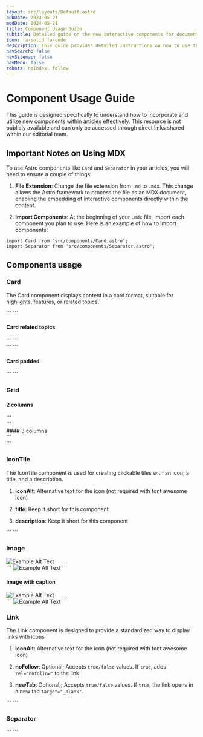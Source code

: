 ```yaml
---
layout: src/layouts/Default.astro
pubDate: 2024-05-21
modDate: 2024-05-21
title: Component Usage Guide
subtitle: Detailed guide on the new interactive components for documentation articles
icon: fa-solid fa-code
description: This guide provides detailed instructions on how to use the newly introduced components in your documentation articles.
navSearch: false
navSitemap: false
navMenu: false
robots: noindex, follow
---
```


# Component Usage Guide

This guide is designed specifically to understand how to incorporate and utilize new components within articles effectively. This resource is not publicly available and can only be accessed through direct links shared within our editorial team.

## Important Notes on Using MDX

To use Astro components like `Card` and `Separator` in your articles, you will need to ensure a couple of things:

1. **File Extension**: Change the file extension from `.md` to `.mdx`. This change allows the Astro framework to process the file as an MDX document, enabling the embedding of interactive components directly within the content.

2. **Import Components**: At the beginning of your `.mdx` file, import each component you plan to use. Here is an example of how to import components:

```
import Card from 'src/components/Card.astro';
import Separator from 'src/components/Separator.astro';
```

## Components usage
### Card

The Card component displays content in a card format, suitable for highlights, features, or related topics.

<div class="docs-home simple-grid">

<Card
  title="Example Title"
  description="Example description of the feature."
  imgSrc="/docs/img/octopus-deploy-logo.png"
  imgAlt="Example Alt Text"
  link="/docs/deployments/kubernetes"
/>

<div>
	```
	<Card
		title="Example Title"
		description="Example description of the feature."
		imgSrc="/docs/img/octopus-deploy-logo.png"
		imgAlt="Example Alt Text"
		link="/docs/deployments/kubernetes"
	/>
	```
</div>

</div>

#### Card related topics

<div class="docs-home simple-grid">
	<Card
		imgAlt="Example Alt Text"
		imgSrc="/docs/img/octopus-deploy-logo.png"
		link="https://www.youtube.com/watch?v=example"
		title="Watch Our Tutorial"
		variant="related-topics"
	/>
	<div>
		```
		<Card
			imgAlt="Example Alt Text"
			imgSrc="/docs/img/octopus-deploy-logo.png"
			link="https://www.youtube.com/watch?v=example"
			title="Watch Our Tutorial"
			variant="related-topics"
		/>
		```
	</div>
	<Card
		imgAlt="Example Alt Text"
		imgSrc="/docs/img/octopus-deploy-logo.png"
		link="/docs/deployments/kubernetes"
		title="Watch Our Tutorial"
		variant="related-topics"
	/>
	<div>
		```
		<Card
			imgAlt="Example Alt Text"
			imgSrc="/docs/img/octopus-deploy-logo.png"
			link="/docs/deployments/kubernetes"
			title="Watch Our Tutorial"
			variant="related-topics"
		/>
		```
	</div>
</div>

#### Card padded

<div class="docs-home simple-grid">
	<Card
		description="Example description with added padding for emphasis."
		imgAlt="Example Alt Text"
		imgSrc="/docs/img/octopus-deploy-logo.png"
		link="/docs/deployments/kubernetes"
		title="Padded Example Title"
		variant="padded"
	/>
	<div>
		```
		<Card
			description="Example description with added padding for emphasis."
			imgAlt="Example Alt Text"
			imgSrc="/docs/img/octopus-deploy-logo.png"
			link="/docs/deployments/kubernetes"
			title="Padded Example Title"
			variant="padded"
		/>
		```
	</div>
</div>

### Grid
#### 2 columns

<div>
	<div class="docs-home simple-grid">
		<Card
			imgAlt="Example Alt Text"
			imgSrc="/docs/img/octopus-deploy-logo.png"
			link="https://www.youtube.com/watch?v=example"
			title="Watch Our Tutorial"
			variant="related-topics"
		/>
		<Card
			imgAlt="Example Alt Text"
			imgSrc="/docs/img/octopus-deploy-logo.png"
			link="https://www.youtube.com/watch?v=example"
			title="Watch Our Tutorial"
			variant="related-topics"
		/>
	</div>
	<div>
		```
		<div class="docs-home simple-grid">
			<Card
				imgAlt="Example Alt Text"
				imgSrc="/docs/img/octopus-deploy-logo.png"
				link="https://www.youtube.com/watch?v=example"
				title="Watch Our Tutorial"
				variant="related-topics"
			/>
			<Card
				imgAlt="Example Alt Text"
				imgSrc="/docs/img/octopus-deploy-logo.png"
				link="https://www.youtube.com/watch?v=example"
				title="Watch Our Tutorial"
				variant="related-topics"
			/>
		</div>
		```
	</div>
</div>
#### 3 columns

<div>
	<div class="docs-home simple-grid-3">
		<IconTile
			description="Learn more about deploying"
			iconSrc="/docs/img/octopus.svg"
			iconAlt="Example Alt Text"
			link="/docs/deployments/kubernetes"
			title="Deployments"
		/>
		<IconTile
			description="Learn more about deploying"
			iconSrc="/docs/img/octopus.svg"
			iconAlt="Example Alt Text"
			link="/docs/deployments/kubernetes"
			title="Deployments"
		/>
		<IconTile
			description="Learn more about deploying"
			iconSrc="/docs/img/octopus.svg"
			iconAlt="Example Alt Text"
			link="/docs/deployments/kubernetes"
			title="Deployments"
		/>
	</div>
	<div>
		```
		<div class="docs-home simple-grid-3">
			<IconTile
				description="Learn more about deploying applications with Kubernetes using Octopus Deploy."
				iconSrc="/docs/img/octopus.svg"
				iconAlt="Example Alt Text"
				link="/docs/deployments/kubernetes"
				title="Kubernetes Deployment"
			/>
			<IconTile
				description="Learn more about deploying applications with Kubernetes using Octopus Deploy."
				iconSrc="/docs/img/octopus.svg"
				iconAlt="Example Alt Text"
				link="/docs/deployments/kubernetes"
				title="Kubernetes Deployment"
			/>
			<IconTile
				description="Learn more about deploying applications with Kubernetes using Octopus Deploy."
				iconSrc="/docs/img/octopus.svg"
				iconAlt="Example Alt Text"
				link="/docs/deployments/kubernetes"
				title="Kubernetes Deployment"
			/>
		</div>
		```
	</div>
</div>

### IconTile

The IconTile component is used for creating clickable tiles with an icon, a title, and a description.

1. **iconAlt**: Alternative text for the icon (not required with font awesome icon)

2. **title**: Keep it short for this component

3. **description**: Keep it short for this component


<div class="docs-home simple-grid">
	<IconTile
		description="Learn more about deploying applications with Kubernetes using Octopus Deploy."
		iconSrc="/docs/img/octopus.svg"
		iconAlt="Example Alt Text"
		link="/docs/deployments/kubernetes"
		title="Kubernetes Deployment"
	/>
	<div>
		```
		<IconTile
			description="Learn more about deploying applications with Kubernetes using Octopus Deploy."
			iconSrc="/docs/img/octopus.svg"
			iconAlt="Example Alt Text"
			link="/docs/deployments/kubernetes"
			title="Kubernetes Deployment"
		/>
		```
	</div>
</div>

### Image

<div class="docs-home simple-grid">
	<Image
		src="/docs/deployments/kubernetes/kustomize/referenced-packages.png"
		alt="Example Alt Text"
	/>
	<div>
		```
		<Image
			src="/docs/img/octopus.svg"
			alt="Example Alt Text"
		/>
		```
	</div>
</div>

#### Image with caption

<div class="docs-home simple-grid">
	<Image
		src="/docs/deployments/kubernetes/kustomize/referenced-packages.png"
		alt="Example Alt Text"
		caption="Example caption"
	/>
	<div>
		```
		<Image
			src="/docs/img/octopus.svg"
			alt="Example Alt Text"
			caption="Example caption"
		/>
		```
	</div>
</div>

### Link

The Link component is designed to provide a standardized way to display links with icons

1. **iconAlt**: Alternative text for the icon (not required with font awesome icon)

2. **noFollow**: Optional; Accepts `true/false` values. If `true`, adds `rel="nofollow"` to the link

3. **newTab**: Optional;; Accepts `true/false` values. If `true`, the link opens in a new tab `target="_blank"`.

<div class="docs-home simple-grid">
	<Link
		link="/docs/deployments/kubernetes"
		text="Link with Icon Example"
		icon="/docs/img/octopus.svg"
		iconAlt="Example Icon Description"
	/>
	<div>
		```
		<Link
			link="/docs/deployments/kubernetes"
			text="Link with Icon Example"
			icon="/docs/img/icon-example.svg"
			iconAlt="Example Icon Description"
		/>
		```
	</div>
</div>

### Separator

<div class="docs-home simple-grid">
	<Separator />
	<div>
		```
		<Separator />
		```
	</div>
</div>
